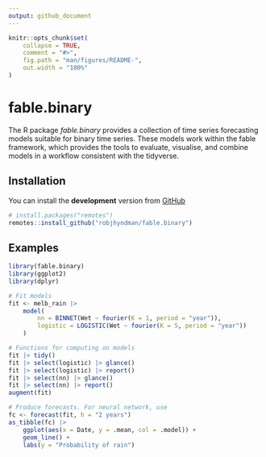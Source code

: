 ```yaml
---
output: github_document
---
```


<!-- README.md is generated from README.Rmd. Please edit that file -->

```r
knitr::opts_chunk$set(
	collapse = TRUE,
	comment = "#>",
	fig.path = "man/figures/README-",
	out.width = "100%"
)
```

# fable.binary
<!-- badges: start -->

The R package *fable.binary* provides a collection of time series forecasting models suitable for binary time series. These models work within the fable framework, which provides the tools to evaluate, visualise, and combine models in a workflow consistent with the tidyverse.

## Installation

You can install the **development** version from
[GitHub](https://github.com/robjhyndman/fable.binary)

```r
# install.packages("remotes")
remotes::install_github("robjhyndman/fable.binary")
```

## Examples

```r
library(fable.binary)
library(ggplot2)
library(dplyr)

# Fit models
fit <- melb_rain |>
	model(
		nn = BINNET(Wet ~ fourier(K = 1, period = "year")),
		logistic = LOGISTIC(Wet ~ fourier(K = 5, period = "year"))
	)

# Functions for computing on models
fit |> tidy()
fit |> select(logistic) |> glance()
fit |> select(logistic) |> report()
fit |> select(nn) |> glance()
fit |> select(nn) |> report()
augment(fit)

# Produce forecasts. For neural network, use 
fc <- forecast(fit, h = "2 years")
as_tibble(fc) |>
	ggplot(aes(x = Date, y = .mean, col = .model)) +
	geom_line() +
	labs(y = "Probability of rain")
```
